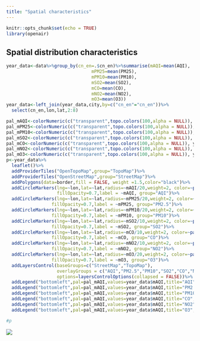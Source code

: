 ---
title: "Spatial characteristics"
---

```{r setup, include=FALSE}
knitr::opts_chunk$set(echo = TRUE)
library(openair)
```

## Spatial distribution characteristics

```{r echo=TRUE, message=FALSE, warning=FALSE}
year_data<-data%>%group_by(cn_en=.$cn_en)%>%summarise(mAQI=mean(AQI),
                                mPM25=mean(PM25),
                                mPM10=mean(PM10),
                                mSO2=mean(SO2),
                                mCO=mean(CO),
                                mNO2=mean(NO2),
                                mO3=mean(O3))
year_data<-left_join(year_data,city,by=c("cn_en"="cn_en"))%>%
  select(cn_en,lon,lat,2:8)

pal_mAQI<-colorNumeric(c("transparent",topo.colors(100,alpha = NULL)), year_data$mAQI)
pal_mPM25<-colorNumeric(c("transparent",topo.colors(100,alpha = NULL)), year_data$mPM25)
pal_mPM10<-colorNumeric(c("transparent",topo.colors(100,alpha = NULL)), year_data$mPM10)
pal_mSO2<-colorNumeric(c("transparent",topo.colors(100,alpha = NULL)), year_data$mSO2)
pal_mCO<-colorNumeric(c("transparent",topo.colors(100,alpha = NULL)), year_data$mCO)
pal_mNO2<-colorNumeric(c("transparent",topo.colors(100,alpha = NULL)), year_data$mNO2)
pal_mO3<-colorNumeric(c("transparent",topo.colors(100,alpha = NULL)), year_data$mO3)
p<-year_data%>%
  leaflet()%>%
  addProviderTiles("OpenTopoMap",group="TopoMap")%>%
  addProviderTiles("OpenStreetMap",group="StreetMap")%>%
  addPolygons(data=border,fill = FALSE, weight =1.5,color="black")%>%
  addCircleMarkers(lng=~lon,lat=~lat,radius=~mAQI/20,weight=2, color=~pal_mAQI(year_data$mAQI),
                   fillOpacity=0.7,label = ~mAQI, group="AQI")%>%
  addCircleMarkers(lng=~lon,lat=~lat,radius=~mPM25/20,weight=2, color=~pal_mPM25(year_data$mPM25),
                 fillOpacity=0.7,label = ~mPM25, group="PM2.5")%>%
  addCircleMarkers(lng=~lon,lat=~lat,radius=~mPM10/20,weight=2, color=~pal_mPM10(year_data$mPM10),
                 fillOpacity=0.7,label = ~mPM10, group="PM10")%>%
  addCircleMarkers(lng=~lon,lat=~lat,radius=~mSO2/10,weight=2, color=~pal_mSO2(year_data$mSO2),
                 fillOpacity=0.7,label = ~mSO2, group="SO2")%>%
  addCircleMarkers(lng=~lon,lat=~lat,radius=~mCO/10,weight=2, color=~pal_mCO(year_data$mCO),
                 fillOpacity=0.7,label = ~mCO, group="CO")%>%
  addCircleMarkers(lng=~lon,lat=~lat,radius=~mNO2/10,weight=2, color=~pal_mNO2(year_data$mNO2),
                 fillOpacity=0.7,label = ~mNO2, group="NO2")%>%
  addCircleMarkers(lng=~lon,lat=~lat,radius=~mO3/20,weight=2, color=~pal_mO3(year_data$mO3),
                 fillOpacity=0.7,label = ~mO3, group="O3")%>%
  addLayersControl(baseGroups=c("StreetMap","TopoMap"),
                   overlayGroups = c("AQI","PM2.5","PM10","SO2","CO","NO2","O3"),
                   options=layersControlOptions(collapsed = FALSE))%>%
  addLegend("bottomleft",pal=pal_mAQI,values=year_data$mAQI,title="AQI",group="AQI")%>%
  addLegend("bottomleft",pal=pal_mAQI,values=year_data$mAQI,title="PM2.5",group="PM2.5")%>%
  addLegend("bottomleft",pal=pal_mAQI,values=year_data$mAQI,title="PM10",group="PM10")%>%
  addLegend("bottomleft",pal=pal_mAQI,values=year_data$mAQI,title="CO",group="CO")%>%
  addLegend("bottomleft",pal=pal_mAQI,values=year_data$mAQI,title="NO2",group="NO2")%>%
  addLegend("bottomleft",pal=pal_mAQI,values=year_data$mAQI,title="O3",group="O3")

#p
```

![](images/st2.PNG)
